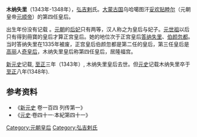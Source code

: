 '''木纳失里'''（1343年-1348年），[[弘吉剌|弘吉剌]]氏。[[蒙古帝国|大蒙古国]]乌哈噶图汗[[元惠宗|妥欢贴睦尔]]（元朝皇帝[[元惠宗|元顺帝]]）的第四任皇后。

出生年份没有记载<!-- 生年无具体记载。如果有新的发现，请提供来源。 -->。[[元朝|元朝]]的[[后妃|后妃]]只有两等，汉人称之为皇后与妃子。[[忽必烈|元世祖]]以后只有得到冊寶的皇后才算正宫皇后。她的地位次于正宫皇后[[答纳失里|答纳失里]]、[[伯顏忽都_(元順帝皇后)|伯颜忽都]]。当时答纳失里在1335年被废，正宫皇后伯颜忽都是第二任的皇后，第三任皇后是[[高麗_(918年－1392年)|高丽]]人[[奇皇后|奇皇后]]，木纳失里皇后称第四任皇后，居隆福宫。

[[新元史|新元史]]记载, [[至正|至正]]三年（1343年）, 木纳失里皇后去世。但[[元史|元史]]记载木纳失里卒于[[至正|至正]]八年(1348年).

== 参考资料 ==
*《[[新元史|新元史]] 卷一百四 列传第一》
*《[[元史|元史]]·卷四十一·本紀第四十一》

{{元朝皇后}}
{{蒙古族人物小作品}}

[[Category:元朝皇后|Category:元朝皇后]]
[[Category:弘吉剌氏|Category:弘吉剌氏]]